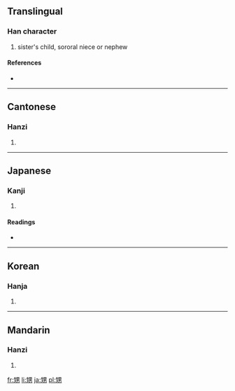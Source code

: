 ==Translingual==

===Han character===
{{Han char|rn=100|rad=生|as=07|sn=12|four=2612<sub>7</sub>|canj=竹一田大尸 (HMWKS)}}

# sister's child, sororal niece or nephew

====References====
* {{Han ref|kx=0755.140|dkj=21689|dj=1165.110|hdz=42578.050|uh=7525|ud=29989|bh=B563|bd=46435}}

----

==Cantonese==

===Hanzi===
{{yue-hanzi|jyut=|y=saang1}}

# {{defn|Cantonese}}

----

==Japanese==

===Kanji===
{{ja-kanji|grade=|rs=生07}}

# {{defn|Japanese}}

====Readings====
* {{ja-readings|on=[[せい]] (sei), [[しょう]] (shō)|kun=[[おい]] (oi), [[むこ]] (muko)}}

----

==Korean==

===Hanja===
{{ko-hanja|hangeul=생|eumhun=생질|rv=saeng|mr=saeng|y=sayng}}

# {{defn|Korean}}

----

==Mandarin==

===Hanzi===
{{cmn-hanzi|pin=[[shēng]] ([[sheng1]])|wg=sheng<sup>1</sup>}}

# {{defn|Mandarin}}

[[fr:甥]]
[[li:甥]]
[[ja:甥]]
[[pl:甥]]